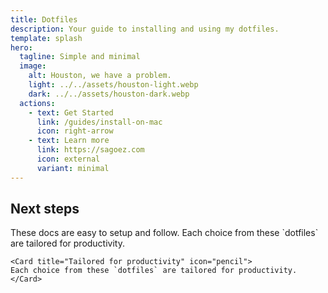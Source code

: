 ```yaml
---
title: Dotfiles
description: Your guide to installing and using my dotfiles.
template: splash
hero:
  tagline: Simple and minimal
  image:
    alt: Houston, we have a problem.
    light: ../../assets/houston-light.webp
    dark: ../../assets/houston-dark.webp
  actions:
    - text: Get Started
      link: /guides/install-on-mac
      icon: right-arrow
    - text: Learn more
      link: https://sagoez.com
      icon: external
      variant: minimal
---
```



## Next steps

<CardGrid stagger>
	<Card title="Easy to setup" icon="rocket">
		These docs are easy to setup and follow.
	</Card>
	<Card title="Tailored for productivity" icon="pencil">
    Each choice from these `dotfiles` are tailored for productivity.
	</Card>

	<Card title="Tailored for productivity" icon="pencil">
    Each choice from these `dotfiles` are tailored for productivity.
	</Card>
</CardGrid>
